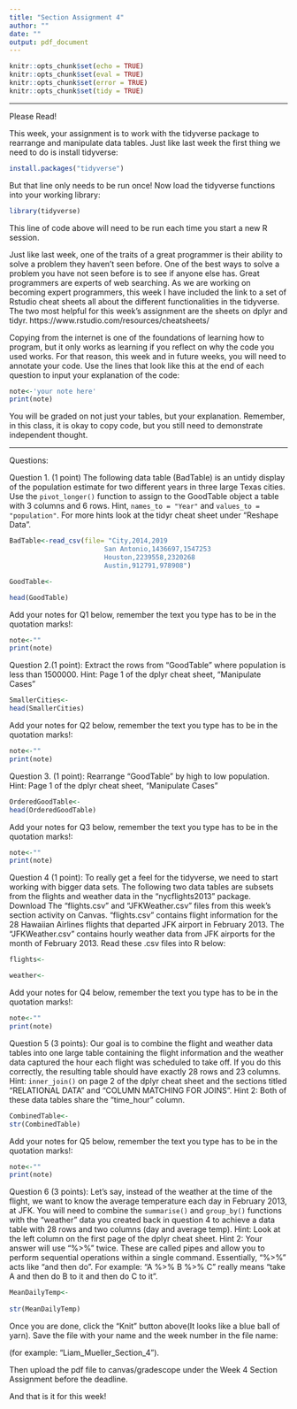 ```yaml
---
title: "Section Assignment 4"
author: ""
date: ""
output: pdf_document
---
```


```r
knitr::opts_chunk$set(echo = TRUE)
knitr::opts_chunk$set(eval = TRUE)
knitr::opts_chunk$set(error = TRUE)
knitr::opts_chunk$set(tidy = TRUE)
```





***
Please Read!  


This week, your assignment is to work with the tidyverse package to rearrange and manipulate data tables. Just like last week the first thing we need to do is install tidyverse:
```r
install.packages("tidyverse")
```
But that line only needs to be run once! Now load the tidyverse functions into your working library:
```r
library(tidyverse)
```
This line of code above will need to be run each time you start a new R session.

Just like last week, one of the traits of a great programmer is their ability to solve a problem they haven't seen before. One of the best ways to solve a problem you have not seen before is to see if anyone else has. Great programmers are experts of web searching. As we are working on becoming expert programmers, this week I have included the link to a set of Rstudio cheat sheets all about the different functionalities in the tidyverse. The two most helpful for this week's assignment are the sheets on dplyr and tidyr. https://www.rstudio.com/resources/cheatsheets/


Copying from the internet is one of the foundations of learning how to program, but it only works as learning if you reflect on why the code you used works. For that reason, this week and in future weeks, you will need to annotate your code. Use the lines that look like this at the end of each question to input your explanation of the code:
```r
note<-'your note here'
print(note)
```
 You will be graded on not just your tables, but your explanation. Remember, in this class, it is okay to copy code, but you still need to demonstrate independent thought.

  ***  
\newpage  

Questions:
  
Question 1. (1 point) The following data table (BadTable) is an untidy display of the population estimate for two different years in three large Texas cities. Use the `pivot_longer()` function to assign to the GoodTable object a table with 3 columns and 6 rows. Hint, `names_to = "Year"` and `values_to = "population"`. For more hints look at the tidyr cheat sheet under "Reshape Data".

```r
BadTable<-read_csv(file= "City,2014,2019
                        San Antonio,1436697,1547253
                        Houston,2239558,2320268
                        Austin,912791,978908")

GoodTable<-

head(GoodTable)
```
Add your notes for Q1 below, remember the text you type has to be in the quotation marks!:
```r
note<-""
print(note)
```

  
\newpage  

Question 2.(1 point): Extract the rows from "GoodTable" where population is less than 1500000. Hint: Page 1 of the dplyr cheat sheet, "Manipulate Cases"
```r
SmallerCities<-
head(SmallerCities)
```
Add your notes for Q2 below, remember the text you type has to be in the quotation marks!:
```r
note<-""
print(note)
```


\newpage
  
Question 3. (1 point): Rearrange "GoodTable" by high to low population. Hint: Page 1 of the dplyr cheat sheet, "Manipulate Cases"
```r
OrderedGoodTable<-
head(OrderedGoodTable)
```
Add your notes for Q3 below, remember the text you type has to be in the quotation marks!:
```r
note<-""
print(note)
```


\newpage  

Question 4 (1 point): To really get a feel for the tidyverse, we need to start working with bigger data sets. The following two data tables are subsets from the flights and weather data in the "nycflights2013" package. Download The "flights.csv" and "JFKWeather.csv" files from this week's section activity on Canvas. "flights.csv" contains flight information for the 28 Hawaiian Airlines flights that departed JFK airport in February 2013. The "JFKWeather.csv" contains hourly weather data from JFK airports for the month of February 2013. Read these .csv files into R below:


```r
flights<-

weather<-

```

Add your notes for Q4 below, remember the text you type has to be in the quotation marks!:
```r
note<-""
print(note)
```

\newpage  

Question 5 (3 points): Our goal is to combine the flight and weather data tables into one large table containing the flight information and the weather data captured the hour each flight was scheduled to take off. If you do this correctly, the resulting table should have exactly 28 rows and 23 columns. Hint: `inner_join()` on page 2 of the dplyr cheat sheet and the sections titled "RELATIONAL DATA" and "COLUMN MATCHING FOR JOINS". Hint 2: Both of these data tables share the "time_hour" column. 

```r
CombinedTable<-
str(CombinedTable)
```

Add your notes for Q5 below, remember the text you type has to be in the quotation marks!:
```r
note<-""
print(note)
```

\newpage  
Question 6 (3 points): Let's say, instead of the weather at the time of the flight, we want to know the average temperature each day in February 2013, at JFK. You will need to combine the `summarise()` and `group_by()` functions with the "weather" data you created back in question 4 to achieve a data table with 28 rows and two columns (day and average temp). Hint: Look at the left column on the first page of the dplyr cheat sheet. Hint 2: Your answer will use "%>%" twice. These are called pipes and allow you to perform sequential operations within a single command. Essentially, "%>%" acts like "and then do". For example: "A %>% B %>% C" really means "take A and then do B to it and then do C to it". 

```r
MeanDailyTemp<- 
  
str(MeanDailyTemp)
```


\newpage  

Once you are done, click the "Knit" button above(It looks like a blue ball of yarn). Save the file with your name and the week number in the file name: 

  (for example: "Liam_Mueller_Section_4").  
  
Then upload the pdf file to canvas/gradescope under the Week 4 Section Assignment before the deadline. 

And that is it for this week!
